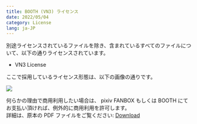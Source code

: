 ```yaml
---
title: BOOTH (VN3) ライセンス
date: 2022/05/04
category: License
lang: ja-JP
---
```


別途ライセンスされているファイルを除き、含まれているすべてのファイルについて、以下の通りライセンスされています。

- VN3 License

ここで採用しているライセンス形態は、以下の画像の通りです。

![](https://assets.natsuneko.moe/docs/licenses/vn3-ja-2022.05.18.02.png)

何らかの理由で商用利用したい場合は、 pixiv FANBOX もしくは BOOTH にてお支払い頂ければ、例外的に商用利用を許可します。  
詳細は、原本の PDF ファイルをご覧ください: [Download](https://assets.natsuneko.moe/docs/licenses/20220518093257vn3license.pdf)
